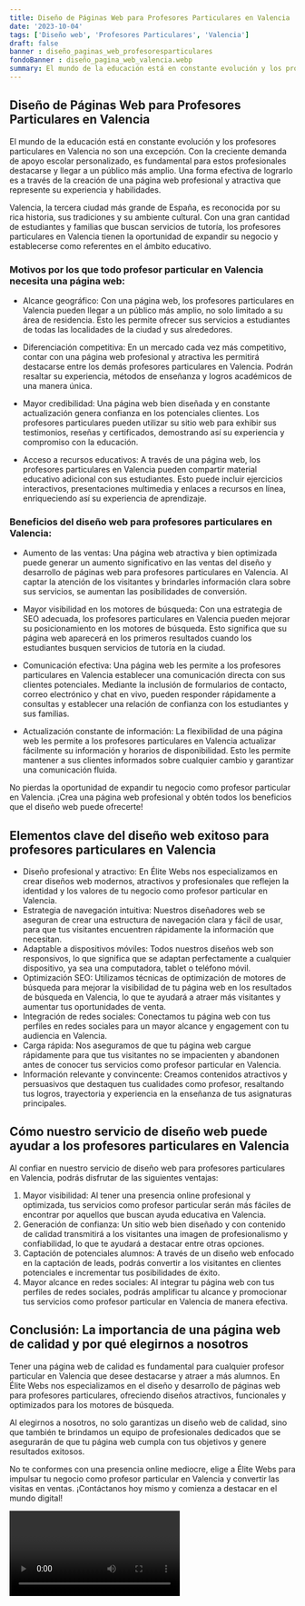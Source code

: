 ```yaml
---
title: Diseño de Páginas Web para Profesores Particulares en Valencia
date: '2023-10-04'
tags: ['Diseño web', 'Profesores Particulares', 'Valencia']
draft: false
banner : diseño_paginas_web_profesoresparticulares
fondoBanner : diseño_pagina_web_valencia.webp
summary: El mundo de la educación está en constante evolución y los profesores particulares en Valencia no son una excepción. Con la creciente demanda de apoyo escolar personalizado, es fundamental para estos profesionales destacarse y llegar a un público más amplio. Una forma efectiva de lograrlo es a través de la creación de una página web profesional y atractiva que represente su experiencia y habilidades.
---
```


## Diseño de Páginas Web para Profesores Particulares en Valencia

El mundo de la educación está en constante evolución y los profesores particulares en Valencia no son una excepción. Con la creciente demanda de apoyo escolar personalizado, es fundamental para estos profesionales destacarse y llegar a un público más amplio. Una forma efectiva de lograrlo es a través de la creación de una página web profesional y atractiva que represente su experiencia y habilidades.

Valencia, la tercera ciudad más grande de España, es reconocida por su rica historia, sus tradiciones y su ambiente cultural. Con una gran cantidad de estudiantes y familias que buscan servicios de tutoría, los profesores particulares en Valencia tienen la oportunidad de expandir su negocio y establecerse como referentes en el ámbito educativo.

### Motivos por los que todo profesor particular en Valencia necesita una página web:

- Alcance geográfico: Con una página web, los profesores particulares en Valencia pueden llegar a un público más amplio, no solo limitado a su área de residencia. Esto les permite ofrecer sus servicios a estudiantes de todas las localidades de la ciudad y sus alrededores.

- Diferenciación competitiva: En un mercado cada vez más competitivo, contar con una página web profesional y atractiva les permitirá destacarse entre los demás profesores particulares en Valencia. Podrán resaltar su experiencia, métodos de enseñanza y logros académicos de una manera única.

- Mayor credibilidad: Una página web bien diseñada y en constante actualización genera confianza en los potenciales clientes. Los profesores particulares pueden utilizar su sitio web para exhibir sus testimonios, reseñas y certificados, demostrando así su experiencia y compromiso con la educación.

- Acceso a recursos educativos: A través de una página web, los profesores particulares en Valencia pueden compartir material educativo adicional con sus estudiantes. Esto puede incluir ejercicios interactivos, presentaciones multimedia y enlaces a recursos en línea, enriqueciendo así su experiencia de aprendizaje.

### Beneficios del diseño web para profesores particulares en Valencia:

- Aumento de las ventas: Una página web atractiva y bien optimizada puede generar un aumento significativo en las ventas del diseño y desarrollo de páginas web para profesores particulares en Valencia. Al captar la atención de los visitantes y brindarles información clara sobre sus servicios, se aumentan las posibilidades de conversión.

- Mayor visibilidad en los motores de búsqueda: Con una estrategia de SEO adecuada, los profesores particulares en Valencia pueden mejorar su posicionamiento en los motores de búsqueda. Esto significa que su página web aparecerá en los primeros resultados cuando los estudiantes busquen servicios de tutoría en la ciudad.

- Comunicación efectiva: Una página web les permite a los profesores particulares en Valencia establecer una comunicación directa con sus clientes potenciales. Mediante la inclusión de formularios de contacto, correo electrónico y chat en vivo, pueden responder rápidamente a consultas y establecer una relación de confianza con los estudiantes y sus familias.

- Actualización constante de información: La flexibilidad de una página web les permite a los profesores particulares en Valencia actualizar fácilmente su información y horarios de disponibilidad. Esto les permite mantener a sus clientes informados sobre cualquier cambio y garantizar una comunicación fluida.

No pierdas la oportunidad de expandir tu negocio como profesor particular en Valencia. ¡Crea una página web profesional y obtén todos los beneficios que el diseño web puede ofrecerte!

<GifSeo />

<Cta />

## Elementos clave del diseño web exitoso para profesores particulares en Valencia

- Diseño profesional y atractivo: En Élite Webs nos especializamos en crear diseños web modernos, atractivos y profesionales que reflejen la identidad y los valores de tu negocio como profesor particular en Valencia.
- Estrategia de navegación intuitiva: Nuestros diseñadores web se aseguran de crear una estructura de navegación clara y fácil de usar, para que tus visitantes encuentren rápidamente la información que necesitan.
- Adaptable a dispositivos móviles: Todos nuestros diseños web son responsivos, lo que significa que se adaptan perfectamente a cualquier dispositivo, ya sea una computadora, tablet o teléfono móvil.
- Optimización SEO: Utilizamos técnicas de optimización de motores de búsqueda para mejorar la visibilidad de tu página web en los resultados de búsqueda en Valencia, lo que te ayudará a atraer más visitantes y aumentar tus oportunidades de venta.
- Integración de redes sociales: Conectamos tu página web con tus perfiles en redes sociales para un mayor alcance y engagement con tu audiencia en Valencia.
- Carga rápida: Nos aseguramos de que tu página web cargue rápidamente para que tus visitantes no se impacienten y abandonen antes de conocer tus servicios como profesor particular en Valencia.
- Información relevante y convincente: Creamos contenidos atractivos y persuasivos que destaquen tus cualidades como profesor, resaltando tus logros, trayectoria y experiencia en la enseñanza de tus asignaturas principales.

## Cómo nuestro servicio de diseño web puede ayudar a los profesores particulares en Valencia

Al confiar en nuestro servicio de diseño web para profesores particulares en Valencia, podrás disfrutar de las siguientes ventajas:

1. Mayor visibilidad: Al tener una presencia online profesional y optimizada, tus servicios como profesor particular serán más fáciles de encontrar por aquellos que buscan ayuda educativa en Valencia.
2. Generación de confianza: Un sitio web bien diseñado y con contenido de calidad transmitirá a los visitantes una imagen de profesionalismo y confiabilidad, lo que te ayudará a destacar entre otras opciones.
3. Captación de potenciales alumnos: A través de un diseño web enfocado en la captación de leads, podrás convertir a los visitantes en clientes potenciales e incrementar tus posibilidades de éxito.
4. Mayor alcance en redes sociales: Al integrar tu página web con tus perfiles de redes sociales, podrás amplificar tu alcance y promocionar tus servicios como profesor particular en Valencia de manera efectiva.

## Conclusión: La importancia de una página web de calidad y por qué elegirnos a nosotros

Tener una página web de calidad es fundamental para cualquier profesor particular en Valencia que desee destacarse y atraer a más alumnos. En Élite Webs nos especializamos en el diseño y desarrollo de páginas web para profesores particulares, ofreciendo diseños atractivos, funcionales y optimizados para los motores de búsqueda.

Al elegirnos a nosotros, no solo garantizas un diseño web de calidad, sino que también te brindamos un equipo de profesionales dedicados que se asegurarán de que tu página web cumpla con tus objetivos y genere resultados exitosos.

No te conformes con una presencia online mediocre, elige a Élite Webs para impulsar tu negocio como profesor particular en Valencia y convertir las visitas en ventas. ¡Contáctanos hoy mismo y comienza a destacar en el mundo digital!

<Video />

<CtaBot job='Profesores Particulares' city='Valencia'/>

<Gmaps query='Valencia+españa+maps' />